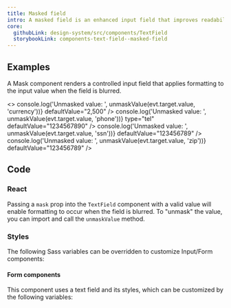```yaml
---
title: Masked field
intro: A masked field is an enhanced input field that improves readability by providing visual and non-visual cues to a user about the expected value.
core:
  githubLink: design-system/src/components/TextField
  storybookLink: components-text-field--masked-field
---
```



## Examples

A Mask component renders a controlled input field that applies formatting to the input value when the field is blurred.

<EmbeddedExample>
  <>
    <TextField
      ariaLabel="Enter monthly income amount in dollars."
      labelClassName="ds-u-margin-top--0"
      label="Currency"
      mask="currency"
      inputMode="numeric"
      type="text"
      name="currency_example"
      onBlur={(evt) => console.log('Unmasked value: ', unmaskValue(evt.target.value, 'currency'))}
      defaultValue="2,500"
    />
    <TextField
      label="Phone number"
      mask="phone"
      name="phone_example"
      onBlur={(evt) => console.log('Unmasked value: ', unmaskValue(evt.target.value, 'phone'))}
      type="tel"
      defaultValue="1234567890"
    />
    <TextField
      label="Social security number (SSN)"
      mask="ssn"
      inputMode="numeric"
      type="text"
      name="ssn_example"
      onBlur={(evt) => console.log('Unmasked value: ', unmaskValue(evt.target.value, 'ssn'))}
      defaultValue="123456789"
    />
    <TextField
      label="Zip code"
      mask="zip"
      inputMode="numeric"
      type="text"
      name="zip_example"
      onBlur={(evt) => console.log('Unmasked value: ', unmaskValue(evt.target.value, 'zip'))}
      defaultValue="123456789"
    />
  </>
</EmbeddedExample>

## Code 

### React

Passing a `mask` prop into the `TextField` component with a valid value will
enable formatting to occur when the field is blurred. To "unmask" the
value, you can import and call the `unmaskValue` method.

<PropTable componentName="TextField" />

### Styles

The following Sass variables can be overridden to customize Input/Form components:

<ComponentThemeOptions
  componentname="text-input"
/>

#### Form components

This component uses a text field and its styles, which can be customized by the following variables:

<ComponentThemeOptions
  componentname="form"
/>
